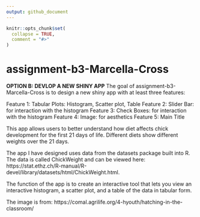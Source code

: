 ```yaml
---
output: github_document
---
```


<!-- README.md is generated from README.Rmd. Please edit that file -->

```r
knitr::opts_chunk$set(
  collapse = TRUE,
  comment = "#>"
)
```

# assignment-b3-Marcella-Cross

<!-- badges: start -->
<!-- badges: end -->
**OPTION B: DEVLOP A NEW SHINY APP**
The goal of assignment-b3-Marcella-Cross is to design a new shiny app with at least three features:

  Feature 1: Tabular Plots: Histogram, Scatter plot, Table
  Feature 2: Slider Bar: for interaction with the histogram
  Feature 3: Check Boxes: for interaction with the histogram
  Feature 4: Image: for aesthetics
  Feature 5: Main Title
  
This app allows users to better understand how diet affects chick development for the first 21 days of life. Different diets show different weights over the 21 days. 

The app I have designed uses data from the datasets package built into R. The data is called ChickWeight and can be viewed here: https://stat.ethz.ch/R-manual/R-devel/library/datasets/html/ChickWeight.html.

The function of the app is to create an interactive tool that lets you view an interactive histogram, a scatter plot, and a table of the data in tabular form. 

The image is from: https://comal.agrilife.org/4-hyouth/hatching-in-the-classroom/ 

